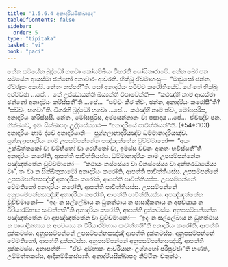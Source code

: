 ```yaml
---
title: "1.5.6.4 අනාදරියසික්ඛාපද"
tableOfContents: false
sidebar:
  order: 5
type: "tipitaka"
basket: "vi"
book: "paci"
---
```



<DynamicBreadcrumb />

<Division number="340" book="paci">

<Paragraph number="1046" book="paci">
තේන සමයේන බුද්ධෝ භගවා කෝසම්බියං විහරති ඝෝසිතාරාමේ. තේන ඛෝ පන සමයේන ආයස්මා ඡන්නෝ අනාචාරං ආචරති. භික්ඛූ ඒවමාහංසු—  “මාවුසෝ ඡන්න, ඒවරූපං අකාසි. නේතං කප්පතී”ති. සෝ අනාදරියං පටිච්ච කරෝතියේව.
</Paragraph>

<Paragraph number="1047" book="paci">
යේ තේ භික්ඛූ අප්පිච්ඡා …පේ…  තේ උජ්ඣායන්ති ඛිය්‍යන්ති විපාචේන්ති—  “කථඤ්හි නාම ආයස්මා ඡන්නෝ අනාදරියං කරිස්සතී”ති …පේ…  “සච්චං කිර ත්වං, ඡන්න, අනාදරියං කරෝසී”ති? “සච්චං, භගවා”ති. විගරහි බුද්ධෝ භගවා …පේ…  කථඤ්හි නාම ත්වං, මෝඝපුරිස, අනාදරියං කරිස්සසි. නේතං, මෝඝපුරිස, අප්පසන්නානං වා පසාදාය …පේ…  ඒවඤ්ච පන, භික්ඛවේ, ඉමං සික්ඛාපදං උද්දිසේය්‍යාථ—
</Paragraph>

</Division>
<Division number="341" book="paci">

<Paragraph number="1048" book="paci">
<Emphasis>“අනාදරියේ පාචිත්තියන්”</Emphasis>ති. (*54*:<Emphasis>103</Emphasis>)
</Paragraph>

</Division>
<Division number="342" book="paci">

<Paragraph number="1049" book="paci">
<Emphasis>අනාදරියං</Emphasis> නාම ද්වේ අනාදරියානි—  පුග්ගලානාදරියඤ්ච ධම්මානාදරියඤ්ච.
</Paragraph>

<Paragraph number="1050" book="paci">
<Emphasis>පුග්ගලානාදරියං</Emphasis> නාම උපසම්පන්නේන පඤ්ඤත්තේන වුච්චමානෝ—  “අයං උක්ඛිත්තකෝ වා වම්භිතෝ වා ගරහිතෝ වා, ඉමස්ස වචනං අකතං භවිස්සතී”ති අනාදරියං කරෝති, ආපත්ති පාචිත්තියස්ස.
</Paragraph>

<Paragraph number="1051" book="paci">
<Emphasis>ධම්මානාදරියං</Emphasis> නාම උපසම්පන්නේන පඤ්ඤත්තේන වුච්චමානෝ—  “කථායං නස්සේය්‍ය වා විනස්සේය්‍ය වා අන්තරධායේය්‍ය වා”, තං වා න සික්ඛිතුකාමෝ අනාදරියං කරෝති, ආපත්ති පාචිත්තියස්ස.
</Paragraph>

</Division>
<Division number="343" book="paci">

<Paragraph number="1052" book="paci">
උපසම්පන්නේ උපසම්පන්නසඤ්ඤී අනාදරියං කරෝති, ආපත්ති පාචිත්තියස්ස. උපසම්පන්නේ වේමතිකෝ අනාදරියං කරෝති, ආපත්ති පාචිත්තියස්ස. උපසම්පන්නේ අනුපසම්පන්නසඤ්ඤී අනාදරියං කරෝති, ආපත්ති පාචිත්තියස්ස.
</Paragraph>

<Paragraph number="1053" book="paci">
අපඤ්ඤත්තේන වුච්චමානෝ—  “ඉදං න සල්ලේඛාය න ධුතත්ථාය න පාසාදිකතාය න අපචයාය න වීරියාරම්භාය සංවත්තතී”ති අනාදරියං කරෝති, ආපත්ති දුක්කටස්ස. අනුපසම්පන්නේන පඤ්ඤත්තේන වා අපඤ්ඤත්තේන වා වුච්චමානෝ—  “ඉදං න සල්ලේඛාය න ධුතත්ථාය න පාසාදිකතාය න අපචයාය න වීරියාරම්භාය සංවත්තතී”ති අනාදරියං කරෝති, ආපත්ති දුක්කටස්ස.
</Paragraph>

<Paragraph number="1054" book="paci">
අනුපසම්පන්නේ උපසම්පන්නසඤ්ඤී ආපත්ති දුක්කටස්ස. අනුපසම්පන්නේ වේමතිකෝ, ආපත්ති දුක්කටස්ස. අනුපසම්පන්නේ අනුපසම්පන්නසඤ්ඤී, ආපත්ති දුක්කටස්ස.
</Paragraph>

</Division>
<Division number="344" book="paci">

<Paragraph number="1055" book="paci">
අනාපත්ති—  “ඒවං අම්හාකං ආචරියානං උග්ගහෝ පරිපුච්ඡා”ති භණති, උම්මත්තකස්ස, ආදිකම්මිකස්සාති.

</Paragraph>
</Division>

<Paragraph number="1056" type="center" book="paci">
අනාදරියසික්ඛාපදං නිට්ඨිතං චතුත්ථං.
</Paragraph>